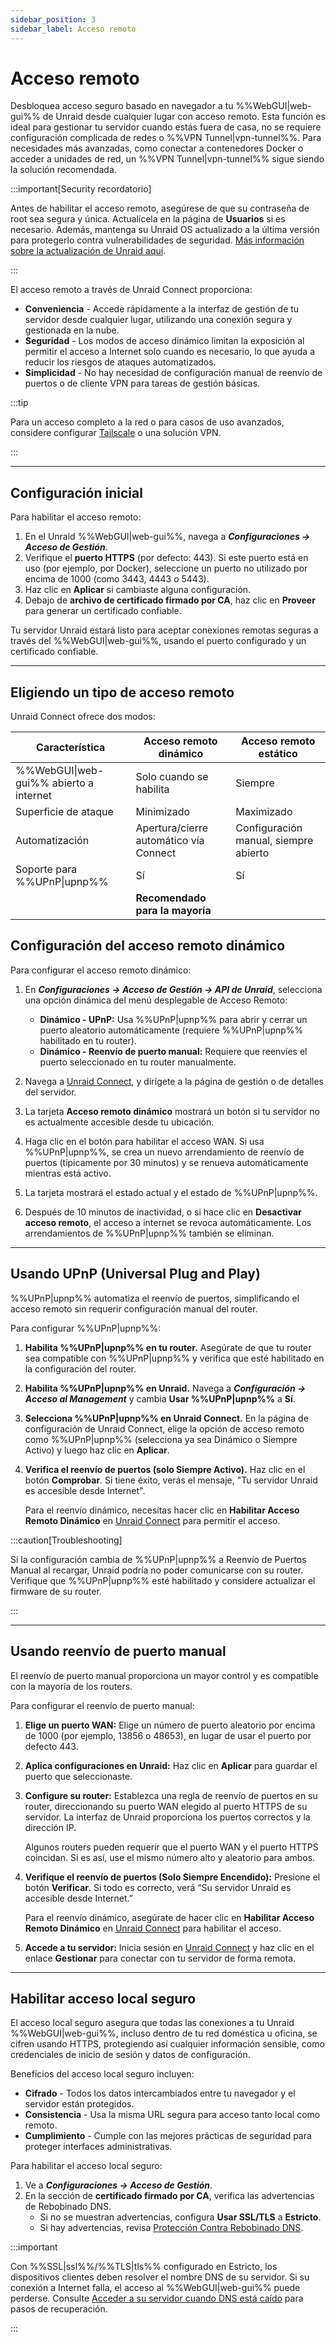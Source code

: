```yaml
---
sidebar_position: 3
sidebar_label: Acceso remoto
---
```



# Acceso remoto

Desbloquea acceso seguro basado en navegador a tu %%WebGUI|web-gui%% de Unraid desde cualquier lugar con acceso remoto. Esta función es ideal para gestionar tu servidor cuando estás fuera de casa, no se requiere configuración complicada de redes o %%VPN Tunnel|vpn-tunnel%%. Para necesidades más avanzadas, como conectar a contenedores Docker o acceder a unidades de red, un %%VPN Tunnel|vpn-tunnel%% sigue siendo la solución recomendada.

:::important[Security recordatorio]

Antes de habilitar el acceso remoto, asegúrese de que su contraseña de root sea segura y única. Actualícela en la página de **Usuarios** si es necesario. Además, mantenga su Unraid OS actualizado a la última versión para protegerlo contra vulnerabilidades de seguridad. [Más información sobre la actualización de Unraid aquí](../unraid-os/system-administration/maintain-and-update/upgrading-unraid.mdx).

:::

El acceso remoto a través de Unraid Connect proporciona:

- **Conveniencia** - Accede rápidamente a la interfaz de gestión de tu servidor desde cualquier lugar, utilizando una conexión segura y gestionada en la nube.
- **Seguridad** - Los modos de acceso dinámico limitan la exposición al permitir el acceso a Internet solo cuando es necesario, lo que ayuda a reducir los riesgos de ataques automatizados.
- **Simplicidad** - No hay necesidad de configuración manual de reenvío de puertos o de cliente VPN para tareas de gestión básicas.

:::tip

Para un acceso completo a la red o para casos de uso avanzados, considere configurar [Tailscale](../unraid-os/system-administration/secure-your-server/tailscale.mdx) o una solución VPN.

:::

---

## Configuración inicial

Para habilitar el acceso remoto:

1. En el Unraid %%WebGUI|web-gui%%, navega a ***Configuraciones → Acceso de Gestión***.
2. Verifique el **puerto HTTPS** (por defecto: 443). Si este puerto está en uso (por ejemplo, por Docker), seleccione un puerto no utilizado por encima de 1000 (como 3443, 4443 o 5443).
3. Haz clic en **Aplicar** si cambiaste alguna configuración.
4. Debajo de **archivo de certificado firmado por CA**, haz clic en **Proveer** para generar un certificado confiable.

Tu servidor Unraid estará listo para aceptar conexiones remotas seguras a través del %%WebGUI|web-gui%%, usando el puerto configurado y un certificado confiable.

---

## Eligiendo un tipo de acceso remoto

Unraid Connect ofrece dos modos:

<Tabs>
  <TabItem value="dinámico" label="Acceso remoto dinámico" default>
    <RemoteAccessDynamic />
  </TabItem>

  <TabItem value="estático" label="Acceso remoto estático">
    <RemoteAccessStatic />
  </TabItem>
</Tabs>

| Característica                         | Acceso remoto dinámico                 | Acceso remoto estático                |
| -------------------------------------- | -------------------------------------- | ------------------------------------- |
| %%WebGUI\|web-gui%% abierto a internet | Solo cuando se habilita                | Siempre                               |
| Superficie de ataque                   | Minimizado                             | Maximizado                            |
| Automatización                         | Apertura/cierre automático vía Connect | Configuración manual, siempre abierto |
| Soporte para %%UPnP\|upnp%%            | Sí                                     | Sí                                    |
|                                        | **Recomendado para la mayoría**        |                                       |

## Configuración del acceso remoto dinámico

Para configurar el acceso remoto dinámico:

1. En ***Configuraciones → Acceso de Gestión → API de Unraid***, selecciona una opción dinámica del menú desplegable de Acceso Remoto:
   - **Dinámico - UPnP:** Usa %%UPnP|upnp%% para abrir y cerrar un puerto aleatorio automáticamente (requiere %%UPnP|upnp%% habilitado en tu router).
   - **Dinámico - Reenvío de puerto manual:** Requiere que reenvíes el puerto seleccionado en tu router manualmente.

2. Navega a [Unraid Connect](https://connect.myunraid.net/), y dirígete a la página de gestión o de detalles del servidor.

3. La tarjeta **Acceso remoto dinámico** mostrará un botón si tu servidor no es actualmente accesible desde tu ubicación.

4. Haga clic en el botón para habilitar el acceso WAN. Si usa %%UPnP|upnp%%, se crea un nuevo arrendamiento de reenvío de puertos (típicamente por 30 minutos) y se renueva automáticamente mientras está activo.

5. La tarjeta mostrará el estado actual y el estado de %%UPnP|upnp%%.

6. Después de 10 minutos de inactividad, o si hace clic en **Desactivar acceso remoto**, el acceso a internet se revoca automáticamente. Los arrendamientos de %%UPnP|upnp%% también se eliminan.

---

## Usando UPnP (Universal Plug and Play)

%%UPnP|upnp%% automatiza el reenvío de puertos, simplificando el acceso remoto sin requerir configuración manual del router.

Para configurar %%UPnP|upnp%%:

1. **Habilita %%UPnP|upnp%% en tu router.**
   Asegúrate de que tu router sea compatible con %%UPnP|upnp%% y verifica que esté habilitado en la configuración del router.

2. **Habilita %%UPnP|upnp%% en Unraid.**
   Navega a ***Configuración → Acceso al Management*** y cambia **Usar %%UPnP|upnp%%** a **Sí**.

3. **Selecciona %%UPnP|upnp%% en Unraid Connect.**
   En la página de configuración de Unraid Connect, elige la opción de acceso remoto como %%UPnP|upnp%% (selecciona ya sea Dinámico o Siempre Activo) y luego haz clic en **Aplicar**.

4. **Verifica el reenvío de puertos (solo Siempre Activo).**
   Haz clic en el botón **Comprobar**. Si tiene éxito, verás el mensaje, "Tu servidor Unraid es accesible desde Internet".

   Para el reenvío dinámico, necesitas hacer clic en **Habilitar Acceso Remoto Dinámico** en [Unraid Connect](https://connect.myunraid.net/) para permitir el acceso.

:::caution\[Troubleshooting]

Si la configuración cambia de %%UPnP|upnp%% a Reenvío de Puertos Manual al recargar, Unraid podría no poder comunicarse con su router. Verifique que %%UPnP|upnp%% esté habilitado y considere actualizar el firmware de su router.

:::

---

## Usando reenvío de puerto manual

El reenvío de puerto manual proporciona un mayor control y es compatible con la mayoría de los routers.

Para configurar el reenvío de puerto manual:

1. **Elige un puerto WAN:** Elige un número de puerto aleatorio por encima de 1000 (por ejemplo, 13856 o 48653), en lugar de usar el puerto por defecto 443.

2. **Aplica configuraciones en Unraid:** Haz clic en **Aplicar** para guardar el puerto que seleccionaste.

3. **Configure su router:** Establezca una regla de reenvío de puertos en su router, direccionando su puerto WAN elegido al puerto HTTPS de su servidor. La interfaz de Unraid proporciona los puertos correctos y la dirección IP.

   Algunos routers pueden requerir que el puerto WAN y el puerto HTTPS coincidan. Si es así, use el mismo número alto y aleatorio para ambos.

4. **Verifique el reenvío de puertos (Solo Siempre Encendido):** Presione el botón **Verificar**. Si todo es correcto, verá “Su servidor Unraid es accesible desde Internet.”

   Para el reenvío dinámico, asegúrate de hacer clic en **Habilitar Acceso Remoto Dinámico** en [Unraid Connect](https://connect.myunraid.net/) para habilitar el acceso.

5. **Accede a tu servidor:** Inicia sesión en [Unraid Connect](https://connect.myunraid.net/) y haz clic en el enlace **Gestionar** para conectar con tu servidor de forma remota.

---

## Habilitar acceso local seguro

El acceso local seguro asegura que todas las conexiones a tu Unraid %%WebGUI|web-gui%%, incluso dentro de tu red doméstica u oficina, se cifren usando HTTPS, protegiendo así cualquier información sensible, como credenciales de inicio de sesión y datos de configuración.

Beneficios del acceso local seguro incluyen:

- **Cifrado** - Todos los datos intercambiados entre tu navegador y el servidor están protegidos.
- **Consistencia** - Usa la misma URL segura para acceso tanto local como remoto.
- **Cumplimiento** - Cumple con las mejores prácticas de seguridad para proteger interfaces administrativas.

Para habilitar el acceso local seguro:

1. Ve a ***Configuraciones → Acceso de Gestión***.
2. En la sección de **certificado firmado por CA**, verifica las advertencias de Rebobinado DNS.
   - Si no se muestran advertencias, configura **Usar SSL/TLS** a **Estricto**.
   - Si hay advertencias, revisa [Protección Contra Rebobinado DNS](../unraid-os/system-administration/secure-your-server/securing-your-connection.mdx#dns-rebinding-protection).

:::important

Con %%SSL|ssl%%/%%TLS|tls%% configurado en Estricto, los dispositivos clientes deben resolver el nombre DNS de su servidor. Si su conexión a Internet falla, el acceso al %%WebGUI|web-gui%% puede perderse. Consulte [Acceder a su servidor cuando DNS está caído](../unraid-os/system-administration/secure-your-server/securing-your-connection.mdx#accessing-your-server-when-dns-is-down) para pasos de recuperación.

:::
